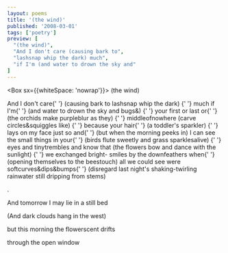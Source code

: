 ```yaml
---
layout: poems
title: '(the wind)'
published: '2008-03-01'
tags: ['poetry']
preview: [
  "(the wind)",
  "And I don't care (causing bark to",
  "lashsnap whip the dark) much",
  "if I'm (and water to drown the sky and"
]
---
```



<Box sx={{whiteSpace: 'nowrap'}}>
  <Text>
    <Text display="inline" color="accent">
      (the wind)
    </Text>
  </Text>

  <Text>
    And I don't care{' '}
    <Text display="inline" color="accent">
      (causing bark to
    </Text>
  </Text>

  <Text>
    <Text display="inline" color="accent">
      lashsnap whip the dark)
    </Text>{' '}
    much
  </Text>

  <Text>
    if I'm{' '}
    <Text display="inline" color="accent">
      (and water to drown the sky and
    </Text>
  </Text>

  <Text>
    <Text display="inline" color="accent">
      bugs&)
    </Text>{' '}
    your first or last or{' '}
    <Text display="inline" color="accent">
      (the orchids
    </Text>
  </Text>

  <Text>
    <Text display="inline" color="accent">
      make purpleblur as they)
    </Text>{' '}
    middleofnowhere
  </Text>

  <Text>
    <Text display="inline" color="accent">
      (carve circles&squiggles like)
    </Text>{' '}
    because
  </Text>

  <Text>
    your hair{' '}
    <Text display="inline" color="accent">
      (a toddler's sparkler)
    </Text>{' '}
    lays on my
  </Text>

  <Text>
    face just so and{' '}
    <Text display="inline" color="accent">
      (but when the morning peeks in)
    </Text>
  </Text>

  <Text>
    I can see the small things in your{' '}
    <Text display="inline" color="accent">
      (birds flute sweetly
    </Text>
  </Text>

  <Text>
    <Text display="inline" color="accent">
      and grass sparklesalive)
    </Text>{' '}
    eyes and tinytrembles and know that
  </Text>

  <Text>
    <Text display="inline" color="accent">
      (the flowers bow and dance with the sunlight)
    </Text>{' '}
    we exchanged bright-
  </Text>

  <Text>
    smiles by the downfeathers when{' '}
    <Text display="inline" color="accent">
      (opening themselves to the beestouch)
    </Text>
  </Text>

  <Text>
    all we could see were softcurves&dips&bumps{' '}
    <Text display="inline" color="accent">
      (disregard last night's
    </Text>
  </Text>

  <Text>
    <Text display="inline" color="accent">
      shaking-twirling rainwater still dripping from stems)
    </Text>
  </Text>

  <Text mb={3}>.</Text>

  <Text>And tomorrow I may lie in a still bed</Text>

  <Text>
    <Text display="inline" color="accent">
      (And dark clouds hang in the west)
    </Text>
  </Text>

  <Text>but this morning the flowerscent drifts</Text>

  <Text>through the open window</Text>
</Box>
